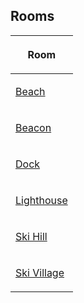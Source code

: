 {{CPW|Snow Sculpture Showcase|Festival de Esculturas de Neve 2009}}

==Rooms==
{|class="wikitable plainlinks" style="margin: 1em auto;"
!Room
|-
|[http://archives.clubpenguinwiki.info/swf.cpcheats.info/rooms/2009/penguin_awards_2009/beach.swf Beach]
|-
|[http://archives.clubpenguinwiki.info/swf.cpcheats.info/rooms/2009/penguin_awards_2009/beacon.swf Beacon]
|-
|[http://archives.clubpenguinwiki.info/swf.cpcheats.info/rooms/2009/penguin_awards_2009/dock.swf Dock]
|-
|[http://archives.clubpenguinwiki.info/swf.cpcheats.info/rooms/2009/penguin_awards_2009/light.swf Lighthouse]
|-
|[http://archives.clubpenguinwiki.info/swf.cpcheats.info/rooms/2009/penguin_awards_2009/mtn.swf Ski Hill]
|-
|[http://archives.clubpenguinwiki.info/swf.cpcheats.info/rooms/2009/penguin_awards_2009/village.swf Ski Village]
|}

{{Events}}